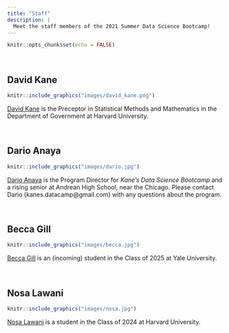 ```yaml
---
title: "Staff"
description: |
  Meet the staff members of the 2021 Summer Data Science Bootcamp!
---
```


```r
knitr::opts_chunk$set(echo = FALSE)
```


&nbsp;

## David Kane

```r
knitr::include_graphics("images/david_kane.png")
```

[David Kane](https://www.davidkane.info) is the Preceptor in Statistical Methods and Mathematics in the Department of Government at Harvard University. 

&nbsp;


## Dario Anaya

```r
knitr::include_graphics("images/dario.jpg")
```

[Dario Anaya](http://linkedin.com/in/dario-anaya-b9a206198) is the Program Director for *Kane’s Data Science Bootcamp* and a rising senior at Andrean High School, near the Chicago. Please contact Dario (kanes.datacamp@gmail.com) with any questions about the program.


&nbsp;

## Becca Gill

```r
knitr::include_graphics("images/becca.jpg")
```

[Becca Gill](https://github.com/BeccaGill) is an (incoming) student in the Class of 2025 at Yale University.



&nbsp;

## Nosa Lawani

```r
knitr::include_graphics("images/nosa.jpg")
```

[Nosa Lawani](https://github.com/lawanin) is a student in the Class of 2024 at Harvard University.
